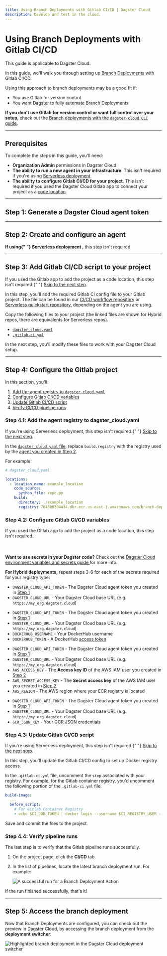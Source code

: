 ```yaml
---
title: Using Branch Deployments with Gitlab CI/CD | Dagster Cloud
description: Develop and test in the cloud.
---
```


# Using Branch Deployments with Gitlab CI/CD

<Note>This guide is applicable to Dagster Cloud.</Note>

In this guide, we'll walk you through setting up [Branch Deployments](/dagster-plus/managing-deployments/branch-deployments) with Gitlab CI/CD.

Using this approach to branch deployments may be a good fit if:

- You use Gitlab for version control
- You want Dagster to fully automate Branch Deployments

**If you don't use Gitlab for version control or want full control over your setup**, check out the [Branch deployments with the `dagster-cloud CLI` guide](/dagster-plus/managing-deployments/branch-deployments/using-branch-deployments).

---

## Prerequisites

To complete the steps in this guide, you'll need:

- **Organization Admin** permissions in Dagster Cloud
- **The ability to run a new agent in your infrastructure**. This isn't required if you're using [Serverless deployment](/dagster-plus/deployment/serverless).
- **The ability to configure Gitlab CI/CD for your project**. This isn't required if you used the Dagster Cloud Gitlab app to connect your project as a [code location](/dagster-plus/managing-deployments/code-locations).

---

## Step 1: Generate a Dagster Cloud agent token

<GenerateAgentToken />

---

## Step 2: Create and configure an agent

<Note>
  <strong>
    If using{" "}
    <a href="/dagster-plus/deployment/serverless">Serverless deployment</a>
  </strong>
  , this step isn't required.
</Note>

<BDCreateConfigureAgent />

---

## Step 3: Add Gitlab CI/CD script to your project

<Note>
  If you used the Gitlab app to add the project as a code location, this step
  isn't required.{" "}
  <a href="#step-4-configure-the-gitlab-project">Skip to the next step</a>.
</Note>

In this step, you'll add the required Gitlab CI config file to your Gitlab project. The file can be found in our [CI/CD workflow repository](https://github.com/dagster-io/dagster-cloud-action) or [Serverless quickstart repository](https://github.com/dagster-io/dagster-cloud-serverless-quickstart), depending on the agent you are using.

Copy the following files to your project (the linked files are shown for Hybrid repos, there are equivalents for Serverless repos).

- [`dagster_cloud.yaml`](https://github.com/dagster-io/dagster-cloud-hybrid-quickstart/blob/main/dagster_cloud.yaml)
- [`.gitlab-ci.yml`](https://github.com/dagster-io/dagster-cloud-action/blob/main/gitlab/hybrid-ci.yml)

In the next step, you'll modify these files to work with your Dagster Cloud setup.

---

## Step 4: Configure the Gitlab project

In this section, you'll:

1. [Add the agent registry to `dagster_cloud.yaml`](#step-41-add-the-agent-registry-to-dagster_cloudyaml)
2. [Configure Gitlab CI/CD variables](#step-42-configure-gitlab-cicd-variables)
3. [Update Gitlab CI/CD script](#step-43-update-gitlab-cicd-script)
4. [Verify CI/CD pipeline runs](#step-44-verify-pipeline-runs)

### Step 4.1: Add the agent registry to dagster_cloud.yaml

<Note>
  If you're using Serverless deployment, this step isn't required.{" "}
  <a href="#step-42-configure-gitlab-cicd-variables">Skip to the next step</a>.
</Note>

In the [`dagster_cloud.yaml` file](/dagster-plus/managing-deployments/dagster-cloud-yaml), replace `build.registry` with the registry used by the [agent you created in Step 2](#step-2-create-and-configure-an-agent).

For example:

```yaml
# dagster_cloud.yaml

locations:
  - location_name: example_location
    code_source:
      python_file: repo.py
    build:
      directory: ./example_location
      registry: 764506304434.dkr.ecr.us-east-1.amazonaws.com/branch-deployment-agent
```

### Step 4.2: Configure Gitlab CI/CD variables

<Note>
  If you used the Gitlab app to add the project as a code location, this step
  isn't required.
  <br></br>
  <br></br>
  <strong>Want to use secrets in your Dagster code?</strong> Check out the <a href="/dagster-plus/managing-deployments/environment-variables-and-secrets">
    Dagster Cloud environment variables and secrets guide
  </a> for more info.
</Note>

<AddGitlabVariable />

**For Hybrid deployments,** repeat steps 3-6 for each of the secrets required for your registry type:

<TabGroup>

<TabItem name="Gitlab Container Registry">

- `DAGSTER_CLOUD_API_TOKEN` - The Dagster Cloud agent token you created in [Step 1](#step-1-generate-a-dagster-cloud-agent-token)
- `DAGSTER_CLOUD_URL` - Your Dagster Cloud base URL (e.g. `https://my_org.dagster.cloud`)

</TabItem>

<TabItem name="Docker">

- `DAGSTER_CLOUD_API_TOKEN` - The Dagster Cloud agent token you created in [Step 1](#step-1-generate-a-dagster-cloud-agent-token)
- `DAGSTER_CLOUD_URL` - Your Dagster Cloud base URL (e.g. `https://my_org.dagster.cloud`)
- `DOCKERHUB_USERNAME` - Your DockerHub username
- `DOCKERHUB_TOKEN` - A DockerHub [access token](https://docs.docker.com/docker-hub/access-tokens/#create-an-access-token)

</TabItem>

<TabItem name="Amazon ECR">

- `DAGSTER_CLOUD_API_TOKEN` - The Dagster Cloud agent token you created in [Step 1](#step-1-generate-a-dagster-cloud-agent-token)
- `DAGSTER_CLOUD_URL` - Your Dagster Cloud base URL (e.g. `https://my_org.dagster.cloud`)
- `AWS_ACCESS_KEY` - The **Access key ID** of the AWS IAM user you created in [Step 2](#step-2-create-and-configure-an-agent)
- `AWS_SECRET_ACCESS_KEY` - The **Secret access key** of the AWS IAM user you created in [Step 2](#step-2-create-and-configure-an-agent)
- `AWS_REGION` - The AWS region where your ECR registry is located

</TabItem>

<TabItem name="Google Container Registry (GCR)">

- `DAGSTER_CLOUD_API_TOKEN` - The Dagster Cloud agent token you created in [Step 1](#step-1-generate-a-dagster-cloud-agent-token)
- `DAGSTER_CLOUD_URL` - Your Dagster Cloud base URL (e.g. `https://my_org.dagster.cloud`)
- `GCR_JSON_KEY` - Your GCR JSON credentials

</TabItem>

</TabGroup>

### Step 4.3: Update Gitlab CI/CD script

<Note>
  If you're using Serverless deployment, this step isn't required.{" "}
  <a href="#step-42-configure-gitlab-cicd-variables">Skip to the next step</a>.
</Note>

In this step, you'll update the Gitlab CI/CD config to set up Docker registry access.

In the `.gitlab-ci.yml` file, uncomment the `step` associated with your registry. For example, for the Gitlab container registry, you'd uncomment the following portion of the `.gitlab-ci.yml` file:

```yaml
build-image:
  ...
  before_script:
    # For Gitlab Container Registry
    - echo $CI_JOB_TOKEN | docker login --username $CI_REGISTRY_USER --password-stdin $REGISTRY_URL
```

Save and commit the files to the project.

### Step 4.4: Verify pipeline runs

The last step is to verify that the Gitlab pipeline runs successfully.

1. On the project page, click the **CI/CD** tab.
2. In the list of pipelines, locate the latest branch deployment run. For example:

   <Image
   alt="A successful run for a Branch Deployment Action"
   src="/images/dagster-cloud/developing-testing/branch-deployments/gitlab-verify-run.png"
   width={1224}
   height={406}
   />

If the run finished successfully, that's it!

---

## Step 5: Access the branch deployment

Now that Branch Deployments are configured, you can check out the preview in Dagster Cloud, by accessing the branch deployment from the **deployment switcher**:

<Image
alt="Highlighted branch deployment in the Dagster Cloud deployment switcher"
src="/images/dagster-cloud/developing-testing/branch-deployments/dagster-ui-deployment-switcher.png"
width={563}
height={311}
/>
